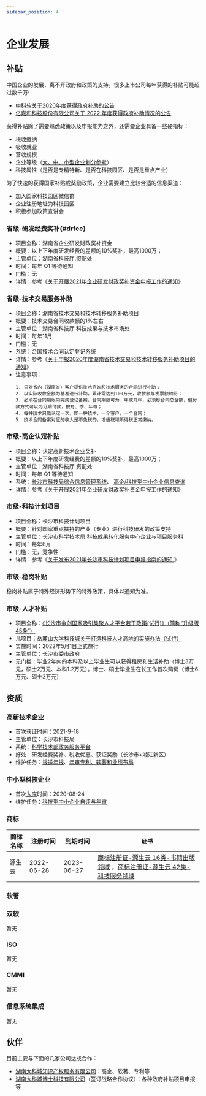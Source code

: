 ```yaml
---
sidebar_position: 4
---
```


# 企业发展

## 补贴

中国企业的发展，离不开政府和政策的支持。很多上市公司每年获得的补贴可能超过数千万:

* [中科软关于2020年度获得政府补助的公告](http://static.sse.com.cn/disclosure/listedinfo/announcement/c/new/2021-04-16/603927_20210416_17.pdf)
* [亿嘉和科技股份有限公司关于 2022 年度获得政府补助情况的公告](http://www.sse.com.cn/disclosure/listedinfo/announcement/c/new/2023-01-10/603666_20230110_4T4C.pdf)

获得补贴除了需要熟悉政策以及申报能力之外，还需要企业具备一些硬指标：

- 税收缴纳
- 吸收就业
- 营收规模
- 企业等级（[大、中、小型企业划分参考](http://www.gov.cn/zwgk/2011-07/04/content_1898747.htm)）
- 科技属性（是否是专精特新、是否在科技园区、是否是重点产业）

为了快速的获得国家补贴或奖励政策，企业需要建立比较合适的信息渠道：

* 加入国家科技园区微信群
* 企业注册地址为科技园区
* 积极参加政策宣讲会

### 省级-研发经费奖补{#drfee}

* 项目全称：湖南省企业研发财政奖补资金
* 概要：以上下年度研发经费的差额的10%奖补，最高1000万；
* 主管单位：湖南省科技厅.资配处
* 时间：每年 Q1 等待通知
* 门槛：无
* 详情：参考《[关于开展2021年企业研发财政奖补资金申报工作的通知](http://kjt.hunan.gov.cn/kjt/xxgk/xmxx/xmsb/202103/t20210318_14886405.html)》

### 省级-技术交易服务补助

* 项目全称：湖南省技术交易和技术转移服务补助项目
* 概要：技术交易合同收款额的1%左右
* 主管单位：湖南省科技厅.科技成果与技术市场处 
* 时间：每年11月
* 门槛：无
* 系统：[合国技术合同认定登记系统](http://210.76.97.54/index.jsp)
* 详情：参考《[关于申报2020年度湖南省技术交易和技术转移服务补助项目的通知](http://kjt.hunan.gov.cn/kjt/xxgk/tzgg/tzgg_1/202010/t20201027_13939209.html)》
* 注意事项：
    ```
    1. 只对省内（湖南省）客户提供技术咨询和技术服务的合同进行补助；
    2. 以实际收款金额为基准进行补助，累计需达到100万元，收款额与发票额相符；
    3. 必须在合同期限内完成登记备案，合同期限可为一年或几年，必须标合同总金额，但付款方式可以为分期付款，按月、季、年等；
    4. 每种技术只能认定一次，即一种技术，一个客户，一个合同；
    5. 技术合同备案对应的收入是不免税的，增值税和所得税正常缴纳。
    ```

### 市级-高企认定补贴

* 项目全称：认定高新技术企业奖补
* 概要：以上下年度研发经费的差额的10%奖补，最高1000万；
* 主管单位：湖南省科技厅.资配处
* 时间：每年 Q1 等待通知
* 系统：[长沙市科技局综合信息管理系统](http://175.6.46.174:8088/Admin/Default.aspx)、 [高企/科技型中小企业信息查询](https://fuwu.most.gov.cn/)
* 详情：参考《[关于开展2021年企业研发财政奖补资金申报工作的通知](http://kjt.hunan.gov.cn/kjt/xxgk/xmxx/xmsb/202103/t20210318_14886405.html)》

### 市级-科技计划项目

* 项目全称：长沙市科技计划项目
* 概要：针对国家重点扶持的产业（专业）进行科技研发的政策支持
* 主管单位：长沙市科学技术局.科技成果转化服务中心企业与项目服务科
* 时间：每年6月
* 门槛：无，竞争性
* 详情：参考《[关于发布2021年长沙市科技计划项目申报指南的通知 ](https://www.sohu.com/a/468835652_121106908)》

### 市级-稳岗补贴

稳岗补贴属于特殊经济形势下的特殊政策，具体以通知为准。

### 市级-人才补贴

* 项目全称：[《长沙市争创国家吸引集聚人才平台若干政策(试行)》（简称“升级版45条”）](http://www.changsha.gov.cn/szf/ztzl/qshcsydd/qshzdbd/202204/t20220429_10550135.html)
* 儿项目：[岳麓山大学科技城关于打造科技人才高地的实施办法（试行）](http://dkcte.com/wcm/dkckjcg/html/kjzc/20220726/164759939.shtml)
* 实施时间：2022年5月1日正式施行
* 主管单位：长沙市委市政府
* 无门槛：毕业2年内的本科及以上毕业生可以获得租房和生活补助（博士3万元，硕士2万元、本科1.2万元）。博士、硕士毕业生在长工作首次购房（博士6万元、硕士3万元）



## 资质

### 高新技术企业

* 首次获证时间：2021-9-18
* 主管单位：长沙市科技局
* 系统：[科学技术部政务服务平台](https://fuwu.most.gov.cn)
* 好处：研发经费奖补、税收优惠、获证奖励（长沙市+湘江新区）
* 维护任务：[报送年报](https://github.com/websoft9op/company/issues/48)、[年审专利、软著和业绩布局](https://github.com/websoft9op/company/issues/38)

### 中小型科技企业

* 首次[入库](http://kjj.changsha.gov.cn/jdhy/zctj/201711/t20171127_2118501.html)时间：2020-08-24
* 维护任务：[科技型中小企业自评与年审](https://github.com/websoft9op/company/issues/49)

### 商标

| 商标名称 | 注册时间   | 到期时间   | 证书                                                         |
| -------- | ---------- | ---------- | ------------------------------------------------------------ |
| 源生云   | 2022-06-28 | 2023-06-27 | [商标注册证-源生云 16类-书籍出版领域](https://drive.weixin.qq.com/s?k=AEYAzAcRAA45pVaPiB) ，[商标注册证-源生云 42类-科技服务领域](https://drive.weixin.qq.com/s?k=AEYAzAcRAA4EETrSZA) |

### 软著

### 双软

暂无

### ISO

暂无

### CMMI

暂无

### 信息系统集成

暂无

## 伙伴

目前主要与下面的几家公司达成合作：

- [湖南大科城知识产权服务有限公司](http://www.yueluip.com/)：高企、软著、专利等
- [湖南大科城博士科技有限公司](http://www.doctortech.com.cn/)（签订战略合作协议）：各种政府补贴项目申报等